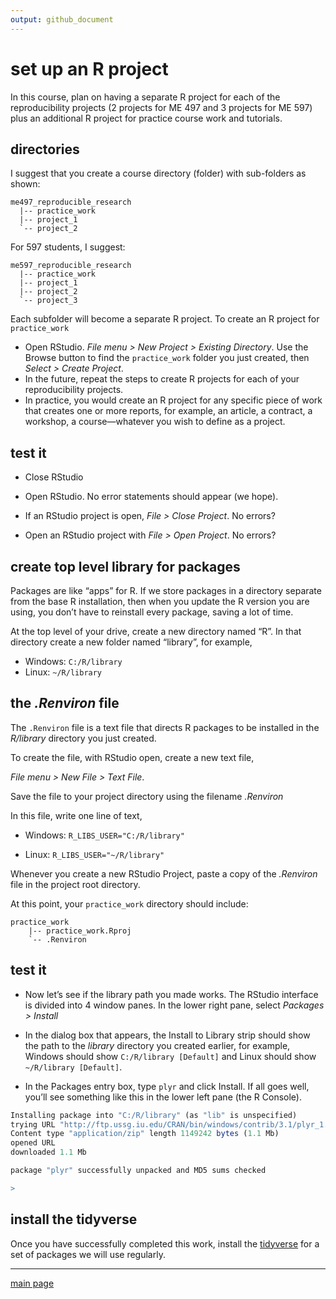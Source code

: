 ```yaml
---
output: github_document
---
```


# set up an R project 

In this course, plan on having a separate R project for each of the reproducibility projects (2 projects for ME 497 and 3 projects for ME 597) plus an additional R project for practice course work and tutorials.

## directories 

I suggest that you create a course directory (folder) with sub-folders as shown: 

    me497_reproducible_research
      |-- practice_work
      |-- project_1
      `-- project_2

For 597 students, I suggest: 

    me597_reproducible_research
      |-- practice_work
      |-- project_1
      |-- project_2
      `-- project_3

Each subfolder will become a separate R project. To create an R project for `practice_work`

- Open RStudio. *File menu > New Project > Existing Directory*. Use the Browse button to find the `practice_work` folder you just created, then *Select > Create Project*. 
- In the future, repeat the steps to create R projects for each of your reproducibility projects. 
- In practice, you would create an R project for any specific piece of work that creates one or more reports, for example, an article, a contract, a workshop, a course---whatever you wish to define as a project. 


## test it 

- Close RStudio 

- Open RStudio. No error statements should appear (we hope). 

- If an RStudio project is open, *File > Close Project*. No errors? 

- Open an RStudio project with *File > Open Project*. No
errors? 


## create top level library for packages

Packages are like "apps" for R. If we store packages in a directory separate from the base R installation, then when you update the R version you are using, you don't have to reinstall every package, saving a lot of time.

At the top level of your drive, create a new directory named "R". In that directory create a new folder named "library", for example,

-   Windows: `C:/R/library`
-   Linux: `~/R/library`


## the *.Renviron* file

The `.Renviron` file is a text file that directs R packages to be installed in the *R/library* directory you just created.

To create the file, with RStudio open, create a new text file,

*File menu &gt; New File &gt; Text File*.

Save the file to your project directory using the filename *.Renviron*

In this file, write one line of text,

-   Windows: `R_LIBS_USER="C:/R/library"`

-   Linux: `R_LIBS_USER="~/R/library"`

Whenever you create a new RStudio Project, paste a copy of the *.Renviron* file in the project root directory.


At this point, your `practice_work` directory should include:

    practice_work
        |-- practice_work.Rproj
        `-- .Renviron

## test it

-   Now let's see if the library path you made works. The RStudio interface is divided into 4 window panes. In the lower right pane, select *Packages &gt; Install*

-   In the dialog box that appears, the Install to Library strip should show the path to the *library* directory you created earlier, for example, Windows should show `C:/R/library [Default]` and Linux should show `~/R/library [Default]`.

-   In the Packages entry box, type `plyr` and click Install. If all goes well, you'll see something like this in the lower left pane (the R Console).

``` r
Installing package into "C:/R/library" (as "lib" is unspecified)
trying URL "http://ftp.ussg.iu.edu/CRAN/bin/windows/contrib/3.1/plyr_1.8.1.zip"
Content type "application/zip" length 1149242 bytes (1.1 Mb)
opened URL
downloaded 1.1 Mb

package "plyr" successfully unpacked and MD5 sums checked

>
```

## install the tidyverse

Once you have successfully completed this work, install the [tidyverse](https://www.tidyverse.org/) for a set of packages we will use regularly. 




---

[main page](../README.md)




